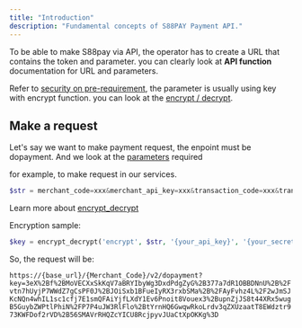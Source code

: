 ```yaml
---
title: "Introduction"
description: "Fundamental concepts of S88PAY Payment API."
---
```


To be able to make S88pay via API, the operator has to create a URL that contains the token and parameter. you can clearly look at **API function** documentation for URL and parameters.

Refer to [security on pre-requirement](/prerequirement), the parameter is usually using key with encrypt function. you can look at the [encrypt / decrypt](/api-reference/encrypt).

## Make a request

Let's say we want to make payment request, the enpoint must be dopayment. And we look at the [parameters](/api-reference/endpoint/dopayment#parameters) required

<Steps>
  <Step title="Combine all parameters into one string, separated by `&` character">
    for example, to make request in our services.

```php
$str = merchant_code=xxx&merchant_api_key=xxx&transaction_code=xxx&transaction_timestamp=xxx&payment_code=xxx&transaction_amount=xxx&user_id=xxx&currency_code=xxx
```

  </Step>
  <Step title="Encrypt using encrypt_decrypt">

Learn more about [encrypt_decrypt ](/api-reference/encrypt)

Encryption sample:

```php
$key = encrypt_decrypt('encrypt', $str, '{your_api_key}', '{your_secret_key}')
```

  </Step>
  <Step title="Done">
    
So, the request will be:

`https://{base_url}/{Merchant_Code}/v2/dopayment?key=3eX%2Bf%2BMoVECXxSkKqV7aBRYIbyWg3DxdPdgZyG%2B377a7dR1OBBDNnU%2B%2Fvtn7hUyjP7WWdZ7gCsPF0J%2BJOiSxb1BFueIyRX3rxbSMa%2B%2FAyFvhz4L%2F2wJmSJKcNQn4whIL1sc1cfj7E1smQFAiYjfLXdY1Ev6Pnoit8Vouex3%2BupnZjJS8t44XRx5wugB5GuybZWPtlPhiN%2FP7P4uJW3RlFlo%2BtYrnHQ6GwqwRkoLrdv3qZXUzaatT8EWdztr973KWFDof2rVD%2B56SMAVrRHQZcYICU8RcjpyvJUaCtXpOKKg%3D`

  </Step>
</Steps>
